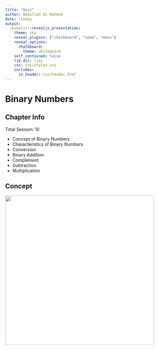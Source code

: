 ```yaml
---
title: "Quiz"
author: Abdullah Al Mahmud
date: \today
output: 
  revealjs::revealjs_presentation:
    theme: sky
    reveal_plugins: ["chalkboard", "zoom", "menu"]
    reveal_options:
      chalkboard:
        theme: whiteboard
    self_contained: false
    lib_dir: libs
    css: css/styles.css
    includes:
      in_header: css/header.html
---
```


# Binary Numbers

## Chapter Info

Total Session: 10

- Concept of Binary Numbers
- Characteristics of Binary Numbers
- Conversion
- Binary Addition
- Complement
- Subtraction
- Multiplication

## Concept

<img class="plain" src="img/binary_joke.png" width="480">

